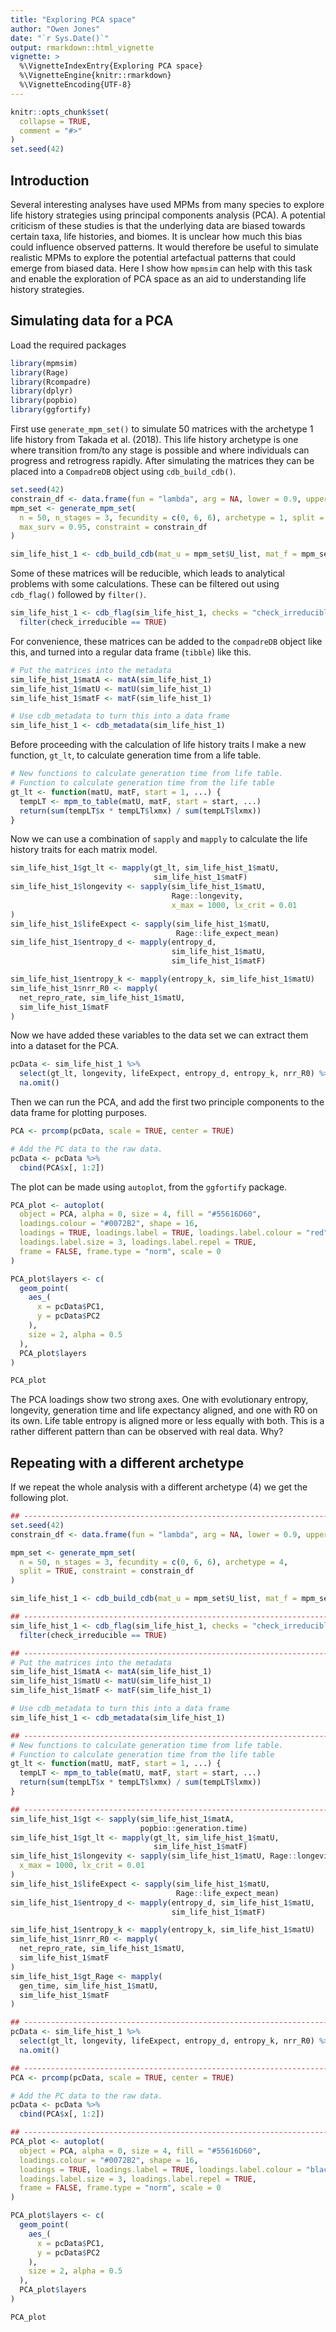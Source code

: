```yaml
---
title: "Exploring PCA space"
author: "Owen Jones"
date: "`r Sys.Date()`"
output: rmarkdown::html_vignette
vignette: >
  %\VignetteIndexEntry{Exploring PCA space}
  %\VignetteEngine{knitr::rmarkdown}
  %\VignetteEncoding{UTF-8}
---
```


```r
knitr::opts_chunk$set(
  collapse = TRUE,
  comment = "#>"
)
set.seed(42)
```

## Introduction 

Several interesting analyses have used MPMs from many species to explore life history strategies using principal components analysis (PCA). A potential criticism of these studies is that the underlying data are biased towards certain taxa, life histories, and biomes. It is unclear how much this bias could influence observed patterns. It would therefore be useful to simulate realistic MPMs to explore the potential artefactual patterns that could emerge from biased data. Here I show how `mpmsim` can help with this task and enable the exploration of PCA space as an aid to understanding life history strategies.


## Simulating data for a PCA

Load the required packages
```r
library(mpmsim)
library(Rage)
library(Rcompadre)
library(dplyr)
library(popbio)
library(ggfortify)
```

First use `generate_mpm_set()` to simulate 50 matrices with the archetype 1 life history from Takada et al. (2018). This life history archetype is one where transition from/to any stage is possible and where individuals can progress and retrogress rapidly. After simulating the matrices they can be placed into a `CompadreDB` object using `cdb_build_cdb()`.

```r
set.seed(42)
constrain_df <- data.frame(fun = "lambda", arg = NA, lower = 0.9, upper = 1.1)
mpm_set <- generate_mpm_set(
  n = 50, n_stages = 3, fecundity = c(0, 6, 6), archetype = 1, split = TRUE,
  max_surv = 0.95, constraint = constrain_df
)

sim_life_hist_1 <- cdb_build_cdb(mat_u = mpm_set$U_list, mat_f = mpm_set$F_list)
```

Some of these matrices will be reducible, which leads to analytical problems with some calculations. These can be filtered out using `cdb_flag()` followed by `filter()`.

```r
sim_life_hist_1 <- cdb_flag(sim_life_hist_1, checks = "check_irreducible") %>%
  filter(check_irreducible == TRUE)
```

For convenience, these matrices can be added to the `compadreDB` object like this, and turned into a regular data frame (`tibble`) like this.

```r
# Put the matrices into the metadata
sim_life_hist_1$matA <- matA(sim_life_hist_1)
sim_life_hist_1$matU <- matU(sim_life_hist_1)
sim_life_hist_1$matF <- matF(sim_life_hist_1)

# Use cdb_metadata to turn this into a data frame
sim_life_hist_1 <- cdb_metadata(sim_life_hist_1)
```

Before proceeding with the calculation of life history traits I make a new function, `gt_lt`, to calculate generation time from a life table.

```r
# New functions to calculate generation time from life table.
# Function to calculate generation time from the life table
gt_lt <- function(matU, matF, start = 1, ...) {
  tempLT <- mpm_to_table(matU, matF, start = start, ...)
  return(sum(tempLT$x * tempLT$lxmx) / sum(tempLT$lxmx))
}
```

Now we can use a combination of `sapply` and `mapply` to calculate the life history traits for each matrix model.

```r
sim_life_hist_1$gt_lt <- mapply(gt_lt, sim_life_hist_1$matU,
                                sim_life_hist_1$matF)
sim_life_hist_1$longevity <- sapply(sim_life_hist_1$matU,
                                    Rage::longevity,
                                    x_max = 1000, lx_crit = 0.01
)
sim_life_hist_1$lifeExpect <- sapply(sim_life_hist_1$matU,
                                     Rage::life_expect_mean)
sim_life_hist_1$entropy_d <- mapply(entropy_d,
                                    sim_life_hist_1$matU,
                                    sim_life_hist_1$matF)

sim_life_hist_1$entropy_k <- mapply(entropy_k, sim_life_hist_1$matU)
sim_life_hist_1$nrr_R0 <- mapply(
  net_repro_rate, sim_life_hist_1$matU,
  sim_life_hist_1$matF
)
```


Now we have added these variables to the data set we can extract them into a dataset for the PCA.

```r
pcData <- sim_life_hist_1 %>%
  select(gt_lt, longevity, lifeExpect, entropy_d, entropy_k, nrr_R0) %>%
  na.omit()
```

Then we can run the PCA, and add the first two principle components to the data frame for plotting purposes.

```r
PCA <- prcomp(pcData, scale = TRUE, center = TRUE)

# Add the PC data to the raw data.
pcData <- pcData %>%
  cbind(PCA$x[, 1:2])
```

The plot can be made using `autoplot`, from the `ggfortify` package.

```r
PCA_plot <- autoplot(
  object = PCA, alpha = 0, size = 4, fill = "#55616D60",
  loadings.colour = "#0072B2", shape = 16,
  loadings = TRUE, loadings.label = TRUE, loadings.label.colour = "red",
  loadings.label.size = 3, loadings.label.repel = TRUE,
  frame = FALSE, frame.type = "norm", scale = 0
)

PCA_plot$layers <- c(
  geom_point(
    aes_(
      x = pcData$PC1,
      y = pcData$PC2
    ),
    size = 2, alpha = 0.5
  ),
  PCA_plot$layers
)

PCA_plot
```

The PCA loadings show two strong axes. One with evolutionary entropy, longevity, generation time and life expectancy aligned, and one with R0 on its own. Life table entropy is aligned more or less equally with both. This is a rather different pattern than can be observed with real data. Why?

## Repeating with a different archetype

If we repeat the whole analysis with a different archetype (4) we get the following plot.

```r
## -----------------------------------------------------------------------------
set.seed(42)
constrain_df <- data.frame(fun = "lambda", arg = NA, lower = 0.9, upper = 1.1)

mpm_set <- generate_mpm_set(
  n = 50, n_stages = 3, fecundity = c(0, 6, 6), archetype = 4,
  split = TRUE, constraint = constrain_df
)

sim_life_hist_1 <- cdb_build_cdb(mat_u = mpm_set$U_list, mat_f = mpm_set$F_list)

## -----------------------------------------------------------------------------
sim_life_hist_1 <- cdb_flag(sim_life_hist_1, checks = "check_irreducible") %>%
  filter(check_irreducible == TRUE)

## -----------------------------------------------------------------------------
# Put the matrices into the metadata
sim_life_hist_1$matA <- matA(sim_life_hist_1)
sim_life_hist_1$matU <- matU(sim_life_hist_1)
sim_life_hist_1$matF <- matF(sim_life_hist_1)

# Use cdb_metadata to turn this into a data frame
sim_life_hist_1 <- cdb_metadata(sim_life_hist_1)

## -----------------------------------------------------------------------------
# New functions to calculate generation time from life table.
# Function to calculate generation time from the life table
gt_lt <- function(matU, matF, start = 1, ...) {
  tempLT <- mpm_to_table(matU, matF, start = start, ...)
  return(sum(tempLT$x * tempLT$lxmx) / sum(tempLT$lxmx))
}

## -----------------------------------------------------------------------------
sim_life_hist_1$gt <- sapply(sim_life_hist_1$matA,
                             popbio::generation.time)
sim_life_hist_1$gt_lt <- mapply(gt_lt, sim_life_hist_1$matU,
                                sim_life_hist_1$matF)
sim_life_hist_1$longevity <- sapply(sim_life_hist_1$matU, Rage::longevity,
  x_max = 1000, lx_crit = 0.01
)
sim_life_hist_1$lifeExpect <- sapply(sim_life_hist_1$matU,
                                     Rage::life_expect_mean)
sim_life_hist_1$entropy_d <- mapply(entropy_d, sim_life_hist_1$matU,
                                    sim_life_hist_1$matF)

sim_life_hist_1$entropy_k <- mapply(entropy_k, sim_life_hist_1$matU)
sim_life_hist_1$nrr_R0 <- mapply(
  net_repro_rate, sim_life_hist_1$matU,
  sim_life_hist_1$matF
)
sim_life_hist_1$gt_Rage <- mapply(
  gen_time, sim_life_hist_1$matU,
  sim_life_hist_1$matF
)

## -----------------------------------------------------------------------------
pcData <- sim_life_hist_1 %>%
  select(gt_lt, longevity, lifeExpect, entropy_d, entropy_k, nrr_R0) %>%
  na.omit()

## -----------------------------------------------------------------------------
PCA <- prcomp(pcData, scale = TRUE, center = TRUE)

# Add the PC data to the raw data.
pcData <- pcData %>%
  cbind(PCA$x[, 1:2])

## -----------------------------------------------------------------------------
PCA_plot <- autoplot(
  object = PCA, alpha = 0, size = 4, fill = "#55616D60",
  loadings.colour = "#0072B2", shape = 16,
  loadings = TRUE, loadings.label = TRUE, loadings.label.colour = "black",
  loadings.label.size = 3, loadings.label.repel = TRUE,
  frame = FALSE, frame.type = "norm", scale = 0
)

PCA_plot$layers <- c(
  geom_point(
    aes_(
      x = pcData$PC1,
      y = pcData$PC2
    ),
    size = 2, alpha = 0.5
  ),
  PCA_plot$layers
)

PCA_plot
```
